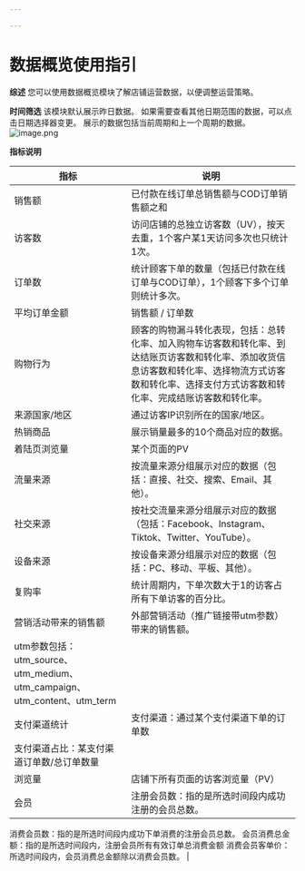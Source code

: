 ```yaml
---

---
```

# 数据概览使用指引

**综述**
您可以使用数据概览模块了解店铺运营数据，以便调整运营策略。

**时间筛选**
该模块默认展示昨日数据。
如果需要查看其他日期范围的数据，可以点击日期选择器变更。
展示的数据包括当前周期和上一个周期的数据。
![image.png](https://cdn.nlark.com/yuque/0/2022/png/12603161/1665221994542-fd28797b-8391-4153-803c-e5b6abddd1d3.png#clientId=u85272347-5663-4&errorMessage=unknown%20error&from=paste&height=345&id=u751e5e39&name=image.png&originHeight=431&originWidth=478&originalType=binary&ratio=1&rotation=0&showTitle=false&size=15014&status=error&style=none&taskId=u22dc0bd7-d357-44b4-aad6-21d05136001&title=&width=382.4)

**指标说明**

| 指标 | 说明 |
| --- | --- |
| 销售额 | 已付款在线订单总销售额与COD订单销售额之和 |
| 访客数 | 访问店铺的总独立访客数（UV），按天去重，1个客户某1天访问多次也只统计1次。 |
| 订单数 | 统计顾客下单的数量（包括已付款在线订单与COD订单），1个顾客下多个订单则统计多次。 |
| 平均订单金额 | 销售额 / 订单数 |
| 购物行为 | 顾客的购物漏斗转化表现，包括：总转化率、加入购物车访客数和转化率、到达结账页访客数和转化率、添加收货信息访客数和转化率、选择物流方式访客数和转化率、选择支付方式访客数和转化率、完成结账访客数和转化率。 |
| 来源国家/地区 | 通过访客IP识别所在的国家/地区。 |
| 热销商品 | 展示销量最多的10个商品对应的数据。 |
| 着陆页浏览量 | 某个页面的PV |
| 流量来源 |   按流量来源分组展示对应的数据（包括：直接、社交、搜索、Email、其他）。 |
| 社交来源 | 按社交流量来源分组展示对应的数据（包括：Facebook、Instagram、Tiktok、Twitter、YouTube）。 |
| 设备来源 | 按设备来源分组展示对应的数据（包括：PC、移动、平板、其他）。 |
| 复购率 | 统计周期内，下单次数大于1的访客占所有下单访客的百分比。 |
| 营销活动带来的销售额  | 外部营销活动（推广链接带utm参数）带来的销售额。
utm参数包括：utm_source、utm_medium、utm_campaign、utm_content、utm_term |
| 支付渠道统计 | 支付渠道：通过某个支付渠道下单的订单数
支付渠道占比：某支付渠道订单数/总订单数量 |
| 浏览量 | 店铺下所有页面的访客浏览量（PV） |
| 会员 | 注册会员数：指的是所选时间段内成功注册的会员总数。


消费会员数：指的是所选时间段内成功下单消费的注册会员总数。
会员消费总金额：指的是所选时间段内，注册会员所有有效订单总消费金额
消费会员客单价：所选时间段内，会员消费总金额除以消费会员数。 |

